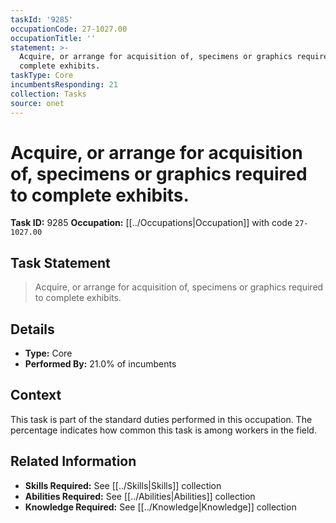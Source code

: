 ```yaml
---
taskId: '9285'
occupationCode: 27-1027.00
occupationTitle: ''
statement: >-
  Acquire, or arrange for acquisition of, specimens or graphics required to
  complete exhibits.
taskType: Core
incumbentsResponding: 21
collection: Tasks
source: onet
---
```

# Acquire, or arrange for acquisition of, specimens or graphics required to complete exhibits.

**Task ID:** 9285
**Occupation:** [[../Occupations|Occupation]] with code `27-1027.00`

## Task Statement

> Acquire, or arrange for acquisition of, specimens or graphics required to complete exhibits.

## Details

- **Type:** Core
- **Performed By:** 21.0% of incumbents

## Context

This task is part of the standard duties performed in this occupation. The percentage indicates how common this task is among workers in the field.

## Related Information

- **Skills Required:** See [[../Skills|Skills]] collection
- **Abilities Required:** See [[../Abilities|Abilities]] collection
- **Knowledge Required:** See [[../Knowledge|Knowledge]] collection
